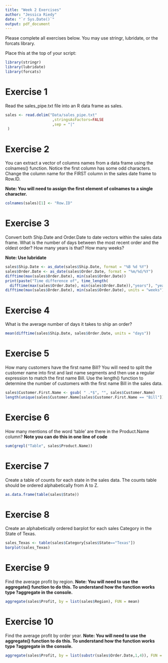 ```yaml
---
title: "Week 2 Exercises"
author: "Jessica Riedy"
date: "`r Sys.Date()`"
output: pdf_document
---
```


Please complete all exercises below. You may use stringr, lubridate, or the forcats library. 

Place this at the top of your script:
```r
library(stringr)
library(lubridate)
library(forcats)
```

# Exercise 1
Read the sales_pipe.txt file into an R data frame as sales. 

```r
sales <- read.delim("Data/sales_pipe.txt"
                     ,stringsAsFactors=FALSE
                     ,sep = "|"
 )
```

# Exercise 2
You can extract a vector of columns names from a data frame using the colnames() function. Notice the first column has some odd characters. Change the column name for the FIRST column in the sales date frame to Row.ID. 

**Note: You will need to assign the first element of colnames to a single character.**

```r
colnames(sales)[1] <- "Row.ID"
```

# Exercise 3
Convert both Ship.Date and Order.Date to date vectors within the sales data frame. What is the number of days between the most recent order and the oldest order?
How many years is that?
How many weeks?

**Note: Use lubridate**

```r
sales$Ship.Date <- as_date(sales$Ship.Date, format = "%B %d %Y")
sales$Order.Date <- as_date(sales$Order.Date, format = "%m/%d/%Y")
difftime(max(sales$Order.Date), min(sales$Order.Date))
print(paste("Time difference of", time_length(
  difftime(max(sales$Order.Date), min(sales$Order.Date)),"years"), "years"))
difftime(max(sales$Order.Date), min(sales$Order.Date), units = "weeks")
```


# Exercise 4
What is the average number of days it takes to ship an order?

```r
mean(difftime(sales$Ship.Date, sales$Order.Date, units = "days"))
```


# Exercise 5
How many customers have the first name Bill?
You will need to split the customer name into first and last name segments and then use a regular expression to match the first name Bill. Use the length() function to determine the number of customers with the first name Bill in the sales data. 

```r
sales$Customer.First.Name <- gsub( " .*$", "", sales$Customer.Name)
length(unique(sales$Customer.Name[sales$Customer.First.Name == "Bill"]))
```

# Exercise 6
How many mentions of the word 'table' are there in the Product.Name column? 
**Note you can do this in one line of code**

```r
sum(grepl("Table", sales$Product.Name))
```

# Exercise 7
Create a table of counts for each state in the sales data. The counts table should be ordered alphabetically from A to Z. 

```r
as.data.frame(table(sales$State))
```

# Exercise 8
Create an alphabetically ordered barplot for each sales Category in the State of Texas. 

```r
sales_Texas <- table(sales$Category[sales$State=="Texas"])
barplot(sales_Texas)
```

# Exercise 9
Find the average profit by region.
**Note: You will need to use the aggregate() function to do this. To understand how the function works type ?aggregate in the console.**

```r
aggregate(sales$Profit, by = list(sales$Region), FUN = mean)
```

# Exercise 10
Find the average profit by order year. 
**Note: You will need to use the aggregate() function to do this. To understand how the function works type ?aggregate in the console.**

```r
aggregate(sales$Profit, by = list(substr(sales$Order.Date,1,4)), FUN = mean)
```

